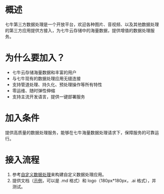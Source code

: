 <a id="fop-third-party-what"></a>
# 概述
七牛第三方数据处理是一个开放平台，欢迎各种图片、音视频、以及其他数据处理的第三方应用提供方接入，为七牛云存储中的海量数据，提供增值的数据处理服务。

<a id="fop-third-party-why"></a>
# 为什么要加入？
* 七牛云存储海量数据和丰富的用户
* 与七牛现有的数据处理应用无缝连接
* 支持管道处理、持久化、预处理操作等所有特性
* 零运维、随时弹性伸缩
* 支持主流开发语言，提供一键部署服务

<a id="fop-third-party-conditions"></a>
# 加入条件
提供高质量的数据处理服务，能够在七牛海量数据处理请求下，保障服务的可靠运行。

<a id="access-flow"></a>
# 接入流程
1. 参考[自定义数据处理](/dora/manual/3687/)来构建自定义数据处理应用。
2. 提供文档（[示例](/dora/manual/quick-start)，可以是 .md 格式）和 logo（180px*180px，.ai 格式），并测试。
